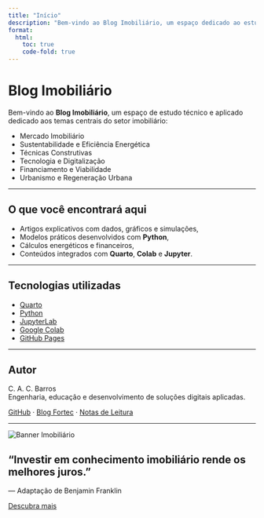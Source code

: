 ```yaml
---
title: "Início"
description: "Bem-vindo ao Blog Imobiliário, um espaço dedicado ao estudo técnico e prático do setor imobiliário."
format:
  html:
    toc: true
    code-fold: true
---
```


# Blog Imobiliário

Bem-vindo ao **Blog Imobiliário**, um espaço de estudo técnico e aplicado dedicado aos temas centrais do setor imobiliário:

-   Mercado Imobiliário
-   Sustentabilidade e Eficiência Energética
-   Técnicas Construtivas
-   Tecnologia e Digitalização
-   Financiamento e Viabilidade
-   Urbanismo e Regeneração Urbana

------------------------------------------------------------------------

## O que você encontrará aqui

-   Artigos explicativos com dados, gráficos e simulações,
-   Modelos práticos desenvolvidos com **Python**,
-   Cálculos energéticos e financeiros,
-   Conteúdos integrados com **Quarto**, **Colab** e **Jupyter**.

------------------------------------------------------------------------

## Tecnologias utilizadas

-   [Quarto](https://quarto.org/){target="_blank"}
-   [Python](https://www.python.org/){target="_blank"}
-   [JupyterLab](https://jupyter.org/){target="_blank"}
-   [Google Colab](https://colab.research.google.com/){target="_blank"}
-   [GitHub Pages](https://pages.github.com/){target="_blank"}

------------------------------------------------------------------------

## Autor

C. A. C. Barros\
Engenharia, educação e desenvolvimento de soluções digitais aplicadas.

[GitHub](https://github.com/cacbarros){target="_blank"} · [Blog Fortec](https://cacbarros.github.io/blog-fortec/){target="_blank"} · [Notas de Leitura](https://cacbarros.github.io/notas-de-leitura/){target="_blank"}

------------------------------------------------------------------------

```{=html}
<div class="banner-container">
  <img src="images/banner-imobiliario.png" alt="Banner Imobiliário" class="banner-img" />
  <div class="banner-text">
    <h2>“Investir em conhecimento imobiliário rende os melhores juros.”</h2>
    <p>— Adaptação de Benjamin Franklin</p>
    <a href="artigos.qmd" class="banner-button" target="_blank">Descubra mais</a>
  </div>
</div>
```
